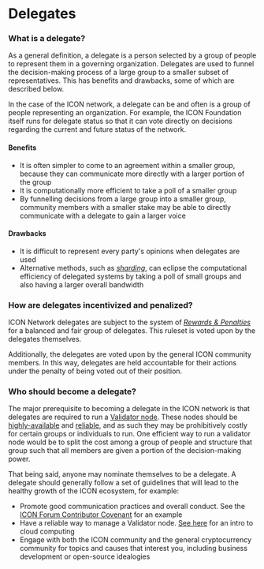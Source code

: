 # Delegates

### What is a delegate?

As a general definition, a delegate is a person selected by a group of people to represent them in a governing organization. Delegates are used to funnel the decision-making process of a large group to a smaller subset of representatives. This has benefits and drawbacks, some of which are described below.

In the case of the ICON network, a delegate can be and often is a group of people representing an organization. For example, the ICON Foundation itself runs for delegate status so that it can vote directly on decisions regarding the current and future status of the network.

#### Benefits

* It is often simpler to come to an agreement within a smaller group, because they can communicate more directly with a larger portion of the group
* It is computationally more efficient to take a poll of a smaller group
* By funnelling decisions from a large group into a smaller group, community members with a smaller stake may be able to directly communicate with a delegate to gain a larger voice

#### Drawbacks

* It is difficult to represent every party's opinions when delegates are used
* Alternative methods, such as [_sharding_](https://www.investopedia.com/terms/s/sharding.asp), can eclipse the computational efficiency of delegated systems by taking a poll of small groups and also having a larger overall bandwidth

### How are delegates incentivized and penalized?

ICON Network delegates are subject to the system of [_Rewards & Penalties_](/operate-icon/economics/rewards-and-penalties) for a balanced and fair group of delegates. This ruleset is voted upon by the delegates themselves.

Additionally, the delegates are voted upon by the general ICON community members. In this way, delegates are held accountable for their actions under the penalty of being voted out of their position.

### Who should become a delegate?

The major prerequisite to becoming a delegate in the ICON network is that delegates are required to run a [Validator node](/operate-icon/network/validator-nodes). These nodes should be [highly-available](https://en.wikipedia.org/wiki/High\_availability) and [reliable](https://en.wikipedia.org/wiki/Reliability\_engineering), and as such they may be prohibitively costly for certain groups or individuals to run. One efficient way to run a validator node would be to split the cost among a group of people and structure that group such that all members are given a portion of the decision-making power.

That being said, anyone may nominate themselves to be a delegate. A delegate should generally follow a set of guidelines that will lead to the healthy growth of the ICON ecosystem, for example:

* Promote good communication practices and overall conduct. See the [ICON Forum Contributor Covenant](https://forum.icon.community/t/forum-guidelines/2613) for an example
* Have a reliable way to manage a Validator node. [See here](https://awsnewbies.com/cloud-computing/) for an intro to cloud computing
* Engage with both the ICON community and the general cryptocurrency community for topics and causes that interest you, including business development or open-source idealogies
